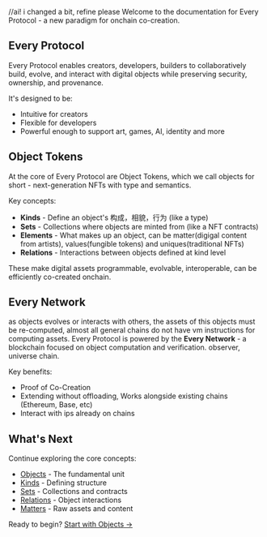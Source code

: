 //ai! i changed a bit, refine please
Welcome to the documentation for Every Protocol - a new paradigm for onchain co-creation.

## Every Protocol

Every Protocol enables creators, developers, builders to collaboratively build, evolve, and interact with digital objects while preserving security, ownership, and provenance.

It's designed to be:
- Intuitive for creators
- Flexible for developers
- Powerful enough to support art, games, AI, identity and more

## Object Tokens

At the core of Every Protocol are Object Tokens, which we call objects for short - next-generation NFTs with type and  semantics.

Key concepts:
- **Kinds** - Define an object's 构成，相貌，行为 (like a type)
- **Sets** - Collections where objects are minted from (like a NFT contracts)
- **Elements** - What makes up an object, can be matter(digigal content from artists), values(fungible tokens) and uniques(traditional NFTs)
- **Relations** - Interactions between objects defined at kind level

These make digital assets programmable, evolvable, interoperable, can be efficiently co-created onchain.

## Every Network

as  objects  evolves or interacts with others, the assets of this objects must be re-computed, almost all general chains do not have vm instructions for computing assets. Every Protocol is powered by the **Every Network** - a blockchain focused on object computation and verification. observer, universe chain.

Key benefits:
- Proof of Co-Creation
- Extending without offloading, Works alongside existing chains (Ethereum, Base, etc)
- Interact with ips already on chains

## What's Next

Continue exploring the core concepts:

- [Objects](/concepts/objects) - The fundamental unit
- [Kinds](/concepts/kinds) - Defining structure
- [Sets](/concepts/sets) - Collections and contracts
- [Relations](/concepts/relations) - Object interactions
- [Matters](/concepts/matters) - Raw assets and content

Ready to begin? [Start with Objects →](/concepts/objects)
